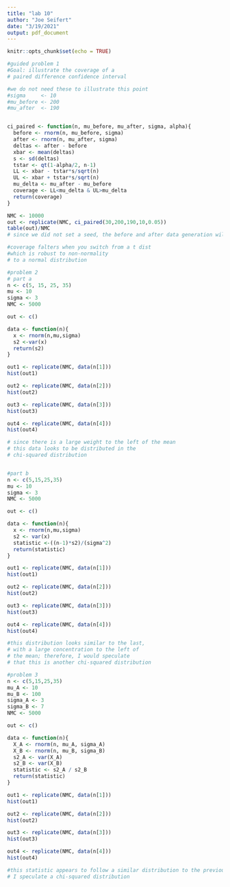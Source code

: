 ```yaml
---
title: "lab 10"
author: "Joe Seifert"
date: "3/19/2021"
output: pdf_document
---
```


```r
knitr::opts_chunk$set(echo = TRUE)
```

```r
#guided problem 1
#Goal: illustrate the coverage of a
# paired difference confidence interval

#we do not need these to illustrate this point
#sigma     <- 10
#mu_before <- 200
#mu_after  <- 190


ci_paired <- function(n, mu_before, mu_after, sigma, alpha){
  before <- rnorm(n, mu_before, sigma)
  after <- rnorm(n, mu_after, sigma)
  deltas <- after - before
  xbar <- mean(deltas)
  s <- sd(deltas)
  tstar <- qt(1-alpha/2, n-1)
  LL <- xbar - tstar*s/sqrt(n)
  UL <- xbar + tstar*s/sqrt(n)
  mu_delta <- mu_after - mu_before
  coverage <- LL<mu_delta & UL>mu_delta
  return(coverage)
}

NMC <- 10000
out <- replicate(NMC, ci_paired(30,200,190,10,0.05))
table(out)/NMC
# since we did not set a seed, the before and after data generation will be different

#coverage falters when you switch from a t dist
#which is robust to non-normality
# to a normal distribution
```

```r
#problem 2
# part a
n <- c(5, 15, 25, 35)
mu <- 10
sigma <- 3
NMC <- 5000

out <- c()

data <- function(n){
  x <- rnorm(n,mu,sigma)
  s2 <-var(x)
  return(s2)
}

out1 <- replicate(NMC, data(n[1]))
hist(out1)

out2 <- replicate(NMC, data(n[2]))
hist(out2)

out3 <- replicate(NMC, data(n[3]))
hist(out3)

out4 <- replicate(NMC, data(n[4]))
hist(out4)

# since there is a large weight to the left of the mean
# this data looks to be distributed in the
# chi-squared distribution


#part b
n <- c(5,15,25,35)
mu <- 10
sigma <- 3
NMC <- 5000

out <- c()

data <- function(n){
  x <- rnorm(n,mu,sigma)
  s2 <- var(x)
  statistic <-((n-1)*s2)/(sigma^2)
  return(statistic)
}

out1 <- replicate(NMC, data(n[1]))
hist(out1)

out2 <- replicate(NMC, data(n[2]))
hist(out2)

out3 <- replicate(NMC, data(n[3]))
hist(out3)

out4 <- replicate(NMC, data(n[4]))
hist(out4)

#this distribution looks similar to the last,
# with a large concentration to the left of
# the mean; therefore, I would speculate
# that this is another chi-squared distribution
```

```r
#problem 3
n <- c(5,15,25,35)
mu_A <- 10
mu_B <- 100
sigma_A <- 3
sigma_B <- 7
NMC <- 5000

out <- c()

data <- function(n){
  X_A <- rnorm(n, mu_A, sigma_A)
  X_B <- rnorm(n, mu_B, sigma_B)
  s2_A <- var(X_A)
  s2_B <- var(X_B)
  statistic <- s2_A / s2_B
  return(statistic)
}

out1 <- replicate(NMC, data(n[1]))
hist(out1)

out2 <- replicate(NMC, data(n[2]))
hist(out2)

out3 <- replicate(NMC, data(n[3]))
hist(out3)

out4 <- replicate(NMC, data(n[4]))
hist(out4)

#this statistic appears to follow a similar distribution to the previous two
# I speculate a chi-squared distribution
```












